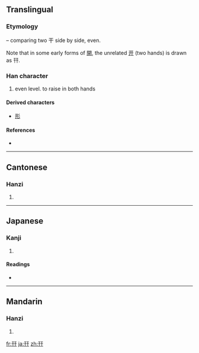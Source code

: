 {{also|开|井|幷}}
==Translingual==

===Etymology===
{{Han compound|干|干|ls=i}} – comparing two 干 side by side, even.

Note that in some early forms of [[開]], the unrelated [[开]] (two hands) is drawn as 幵.

===Han character===
{{Han char|rn=51|rad=干|as=03|sn=6|four=1044<sub>0</sub>|canj=一十一十 (MJMJ)}}

# even level. to raise in both hands

====Derived characters====
{{rfc-header|Derived characters|lang=mul}}
* [[形]] <!-- See etymology. -->

====References====
* {{Han ref|kx=0340.030|dkj=09169|dj=0649.010|hdz=10408.020|uh=5E75|ud=24181|bh=C9DB|bd=51675}}

----

==Cantonese==

===Hanzi===
{{yue-hanzi|jyut=|y=gin1}}

# {{defn|Cantonese}}

----

==Japanese==

===Kanji===
{{ja-kanji|grade=|rs=干03}}

# {{defn|Japanese}}

====Readings====
* {{ja-readings|on=[[けん]] (ken)|kun=[[たいらか]] (tairaka)}}

----

==Mandarin==

===Hanzi===
{{cmn-hanzi|pin=[[qiān]] ([[qian1]])|wg=ch'ien<sup>1</sup>}}

# {{defn|Mandarin}}

[[fr:幵]]
[[ja:幵]]
[[zh:幵]]